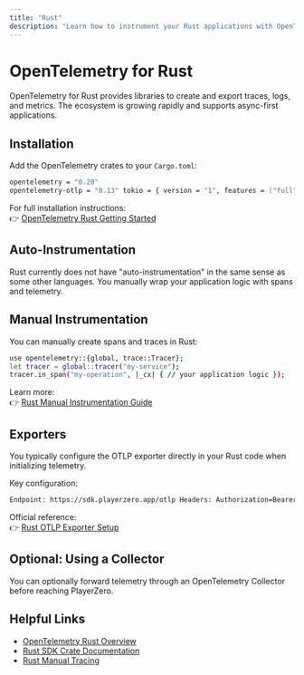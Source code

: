 ```yaml
---
title: "Rust"
description: "Learn how to instrument your Rust applications with OpenTelemetry and send data to PlayerZero."
---
```



# OpenTelemetry for Rust

OpenTelemetry for Rust provides libraries to create and export traces, logs, and metrics. The ecosystem is growing rapidly and supports async-first applications.

## Installation

Add the OpenTelemetry crates to your `Cargo.toml`:

```bash
opentelemetry = "0.20" 
opentelemetry-otlp = "0.13" tokio = { version = "1", features = ["full"] }
```

For full installation instructions:  
👉 [OpenTelemetry Rust Getting Started](https://opentelemetry.io/docs/instrumentation/rust/)

## Auto-Instrumentation

<AutoInstrumentation/>

Rust currently does not have "auto-instrumentation" in the same sense as some other languages. You manually wrap your application logic with spans and telemetry.

## Manual Instrumentation

<ManualInstrumentation/>

You can manually create spans and traces in Rust:


```bash
use opentelemetry::{global, trace::Tracer};
let tracer = global::tracer("my-service");
tracer.in_span("my-operation", |_cx| { // your application logic });
```

Learn more:  
👉 [Rust Manual Instrumentation Guide](https://opentelemetry.io/docs/instrumentation/rust/manual/)

## Exporters

<ExporterOverview/>

You typically configure the OTLP exporter directly in your Rust code when initializing telemetry.

Key configuration:

```bash
Endpoint: https://sdk.playerzero.app/otlp Headers: Authorization=Bearer <your-playerzero-token>
```

Official reference:  
👉 [Rust OTLP Exporter Setup](https://opentelemetry.io/docs/instrumentation/rust/exporters/otlp/)

## Optional: Using a Collector

<CollectorOptional/>

You can optionally forward telemetry through an OpenTelemetry Collector before reaching PlayerZero.

## Helpful Links

<HelpfulLinksIntro/>

- [OpenTelemetry Rust Overview](https://opentelemetry.io/docs/instrumentation/rust/)
- [Rust SDK Crate Documentation](https://docs.rs/opentelemetry/latest/opentelemetry/)
- [Rust Manual Tracing](https://opentelemetry.io/docs/instrumentation/rust/manual/)
